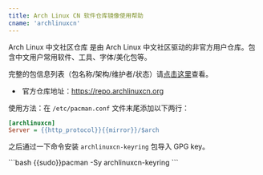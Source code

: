 ```yaml
---
title: Arch Linux CN 软件仓库镜像使用帮助
cname: 'archlinuxcn'
---
```


Arch Linux 中文社区仓库 是由 Arch Linux
中文社区驱动的非官方用户仓库。包含中文用户常用软件、工具、字体/美化包等。

完整的包信息列表（包名称/架构/维护者/状态）请[点击这里](https://github.com/archlinuxcn/repo)查看。

*  官方仓库地址：https://repo.archlinuxcn.org

使用方法：在 `/etc/pacman.conf` 文件末尾添加以下两行：

<CodeBlock>

```ini
[archlinuxcn]
Server = {{http_protocol}}{{mirror}}/$arch
```

</CodeBlock>

之后通过一下命令安装 `archlinuxcn-keyring` 包导入 GPG key。

<CodeBlock>
```bash
{{sudo}}pacman -Sy archlinuxcn-keyring
```
</CodeBlock>
